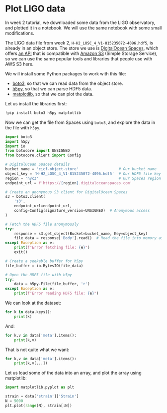 # Plot LIGO data

In week 2 tutorial, we downloaded some data from the LIGO observatory,
and plotted it in a notebook.  We will use the same notebook with some
small modifications.

The LIGO data file from week 2, `H-H2_LOSC_4_V1-815235072-4096.hdf5`,
is already in an object store.  The store we use is [DigitalOcean
Spaces][do-spaces], which offers [an API][aws-s3-api] that is
compatible with [Amazon S3][aws-s3] (Simple Storage Service), so we
can use the same popular tools and libraries that people use with AWS
S3 here.

[do-spaces]: https://www.digitalocean.com/products/spaces
[aws-s3]: https://aws.amazon.com/s3/
[aws-s3-api]: https://docs.aws.amazon.com/AmazonS3/latest/API/Welcome.html

We will install some Python packages to work with this file:

- [boto3], so that we can read data from the object store.
- [h5py], so that we can parse HDF5 data.
- [matplotlib], so that we can plot the data.

[boto3]: https://pypi.org/project/boto3/
[h5py]: https://pypi.org/project/h5py/
[matplotlib]: https://pypi.org/project/matplotlib/

Let us install the libraries first:

```python
!pip install boto3 h5py matplotlib
```

Now we can get the file from Spaces using `boto3`, and explore the
data in the file with `h5py`.

```python
import boto3
import h5py
import io
from botocore import UNSIGNED
from botocore.client import Config

# DigitalOcean Spaces details
bucket_name = 'cicf-object-store'                  # Our bucket name
object_key = 'H-H2_LOSC_4_V1-815235072-4096.hdf5'  # Our HDF5 file key
region = 'nyc3'                                    # Our Spaces region
endpoint_url = f'https://{region}.digitaloceanspaces.com'

# Create an anonymous S3 client for DigitalOcean Spaces
s3 = boto3.client(
    's3',
    endpoint_url=endpoint_url,
    config=Config(signature_version=UNSIGNED)  # Anonymous access
)

# Fetch the HDF5 file anonymously
try:
    response = s3.get_object(Bucket=bucket_name, Key=object_key)
    file_data = response['Body'].read()  # Read the file into memory as bytes
except Exception as e:
    print(f"Error fetching file: {e}")
    exit()

# Create a seekable buffer for h5py
file_buffer = io.BytesIO(file_data)

# Open the HDF5 file with h5py
try:
    data = h5py.File(file_buffer, 'r')
except Exception as e:
    print(f"Error reading HDF5 file: {e}")
```

We can look at the dataset:

```python
for k in data.keys():
    print(k)
```

And:

```python
for k,v in data['meta'].items():
    print(k,v)
```

That is not quite what we want:

```python
for k,v in data['meta'].items():
    print(k,v[...])
```

Let us load some of the data into an array, and plot the array using
matplotlib:

```python
import matplotlib.pyplot as plt

strain = data['strain']['Strain']
N = 5000
plt.plot(range(N), strain[:N])
```


